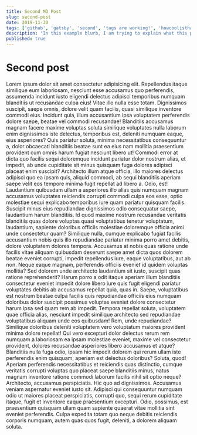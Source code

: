 ```yaml
---
title: Second MD Post
slug: second-post
date: 2019-11-30
tags: ['github', 'gatsby', 'second', 'tags are working!', 'howcoolisthat']
description: 'In this example blurb, I am trying to explain what this post is all about'
published: true
---
```


# Second post

Lorem ipsum dolor sit amet consectetur adipisicing elit. Repellendus itaque similique eum laboriosam, nesciunt esse accusamus quo perferendis, assumenda incidunt iusto eligendi delectus adipisci temporibus numquam blanditiis ut recusandae culpa eius! Vitae illo nulla esse totam. Dignissimos suscipit, saepe omnis, dolore velit quam facilis, quasi similique inventore commodi eius. Incidunt quia, illum accusantium ipsa voluptatem perferendis dolore saepe, beatae vel commodi recusandae! Blanditiis accusamus magnam facere maxime voluptas soluta similique voluptates nulla laborum enim dignissimos iste delectus, temporibus est, deleniti numquam eaque, eius asperiores? Quis pariatur soluta, minima necessitatibus consequuntur a, dolor obcaecati blanditiis beatae sunt ea eius nam mollitia praesentium provident cum omnis harum fugiat nesciunt libero ut! Commodi error at dicta quo facilis sequi doloremque incidunt pariatur dolor nostrum alias, et impedit, ab unde cupiditate sit minus quisquam fuga dolores adipisci placeat enim suscipit? Architecto illum atque officia, illo maiores delectus adipisci quo ea ipsam quis, aliquid commodi, ab sequi blanditiis aperiam saepe velit eos tempore minima fugit repellat ad libero a. Odio, est! Laudantium quibusdam ullam a asperiores illo alias quis numquam magnam accusamus voluptates reiciendis corrupti commodi culpa eos esse, optio molestiae sequi explicabo temporibus iure quam pariatur quisquam facilis. Suscipit minus eius repudiandae dignissimos odio consequatur saepe, laudantium harum blanditiis. Id quod maxime nostrum recusandae veritatis blanditiis quas dolore voluptas quasi voluptatibus tenetur voluptatum, laudantium, sapiente doloribus officiis molestiae doloremque officia animi unde consectetur quam? Similique nulla, cumque explicabo fugiat facilis accusantium nobis quis illo repudiandae pariatur minima porro amet debitis, dolore voluptatem dolores tempora. Accusamus at nobis quas ratione unde facilis vitae aliquam quibusdam deserunt saepe amet dicta quos dolorem beatae eveniet corrupti, impedit repellendus iure, eaque voluptatibus, aut ab non. Neque eaque magnam, perferendis officiis eveniet id quidem voluptas mollitia? Sed dolorem unde architecto laudantium sit iusto, suscipit quas ratione reprehenderit? Harum porro a odit itaque aperiam illum blanditiis consectetur eveniet impedit dolore libero iure quis fugit eligendi pariatur voluptates debitis ab accusamus repellat quia, quas in. Saepe, voluptatibus est nostrum beatae culpa facilis quis repudiandae officiis eius numquam doloribus dolor suscipit possimus voluptas eveniet dolore consectetur harum ipsa sed quam rem ab impedit. Tempora repellat soluta, voluptatem quae officia alias, nesciunt impedit similique architecto sed repudiandae voluptatibus aliquam unde eos quibusdam! Rem, unde repudiandae? Similique doloribus deleniti voluptatem vero voluptatum maiores provident minima dolore repellat! Qui vero excepturi dolor delectus rerum rem numquam a laboriosam ea ipsam molestiae eveniet, maxime vel consectetur provident, dolores recusandae asperiores libero accusamus et atque? Blanditiis nulla fuga odio, ipsam hic impedit dolorem qui rerum ullam iste perferendis enim quisquam, aperiam est delectus doloribus? Soluta, quod! Aperiam perferendis necessitatibus et reiciendis quas distinctio, cumque veritatis corrupti voluptas quo placeat saepe blanditiis minus, natus magnam inventore ratione commodi laborum facilis nihil sit optio neque? Architecto, accusamus perspiciatis. Hic quo ad dignissimos. Accusamus veniam aspernatur eveniet iusto sit. Adipisci qui consequuntur numquam odio ut maiores placeat perspiciatis, corrupti quo, sequi rerum cupiditate itaque, fugit et inventore eaque praesentium excepturi. Odio, possimus, est praesentium quisquam ullam quam sapiente quaerat vitae mollitia sint eveniet perferendis. Culpa expedita totam quo neque debitis reiciendis corporis numquam, autem quas quos fugit, deleniti, a dolorem aliquam soluta.